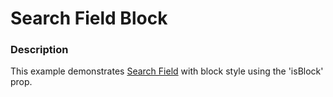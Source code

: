 
# Search Field Block

### Description

This example demonstrates [Search Field](/components/cerner-terra-core-docs/search-field/about) with block style using the 'isBlock' prop.

<SearchFieldBlock title='Search Field Block' />